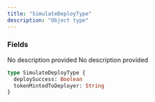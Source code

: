 ```yaml
---
title: "SimulateDeployType"
description: "Object type"
---
```


### Fields

<ResponseField name="deploySuccess" type="Boolean">
  No description provided
</ResponseField>

<ResponseField name="tokenMintedToDeployer" type="String">
  No description provided
</ResponseField>


```graphql SimulateDeployType
type SimulateDeployType {
  deploySuccess: Boolean
  tokenMintedToDeployer: String
}
```
